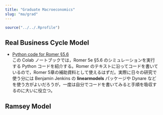 ```yaml
---
title: "Graduate Macroeconomics"
slug: "ma/grad"
---
```


```r
source("../../.Rprofile")
```

## Real Business Cycle Model

- [Python code for Romer §5.6](https://colab.research.google.com/drive/1JbJVdZcLY0_aNbDmJT_FruMm1tfzXlIZ?usp=sharing)   
  この Colab ノートブックでは，Romer 5e §5.6 のシミュレーションを実行する Python コードを紹介する。Romer のテキストに沿ってコードを書いているので，Romer 5章の補助資料として使えるはずだ。実際に日々の研究で使う分には Benjamin Jenkins の **linearmodels** パッケージや Dynare などを使う方がよいだろうが，一度は自分でコードを書いてみると手順を吸収するのに大いに役立つ。 

## Ramsey Model


